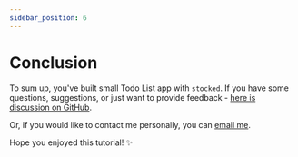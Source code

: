 ---
sidebar_position: 6
---

# Conclusion

To sum up, you've built small Todo List app with `stocked`. If you have some questions, suggestions, or just want to provide feedback - [here is discussion on GitHub](https://github.com/ArtiomTr/stocked/discussions/62).

Or, if you would like to contact me personally, you can [email me](mailto:artiom.tretjakovas2@gmail.com).

Hope you enjoyed this tutorial! ✨
